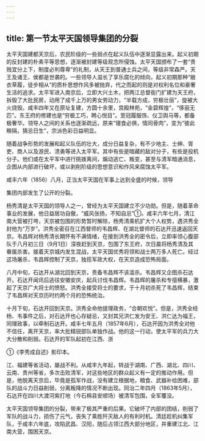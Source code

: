 ```yaml
---
---
---
```

title: 第一节太平天国领导集团的分裂
---



太平天国建都天京后，农民阶级的一些弱点在起义队伍中逐渐显露出来。起义初期的反封建的朴素平等思想，逐渐被封建等级观念所侵蚀。太平天国颁布了一套“贵贱宜分上下，制度必判尊卑”的礼制，从天王到普通士兵之间，等级非常森严。天王及诸王、侯都是世袭的。一些领导人滋长了享乐腐化的倾向，起义初期那种“敝衣草履，徒步相从”的质朴思想作风多被抛弃，代之而起的则是对权利名位和豪奢生活的追求。太平军进入南京后，立即大兴土木，把两江总督衙门扩建为天王府，拆毁了大批民房，动用了成千上万的男女劳动力，“半载方成，穷极壮丽”，旋被大火烧毁。咸丰四年又在原址复建，方圆十余里，宫殿林苑，“金碧辉煌”，“侈丽无匹”。东王府的修建也是“穷极工巧，聘心悦目”。至冠履服饰、仪卫舆马等，都备极奢华。领导人之间的关系也逐渐疏远，原来“寝食必俱，情同骨肉”，变为“彼此睽隔，猜忌日生”，宗派色彩日益明显。

随着战争形势的发展和起义队伍的壮大，成分日益复杂，有不少地主、士绅、胥吏、商人以及游民、溃勇等进入太平军。其中有些是暗藏的敌对分子，有些是投机分子。他们或在太平军中进行挑拨离间，煽动逃亡、叛变，甚至与清军暗通消息，企图从内部进行破坏，或以剥削阶级的思想意识和作风来腐蚀太平军。

咸丰六年（1856）八月，正当太平天国在军事上达到全盛的时候，领导

集团内部发生了公开的分裂。

杨秀清是太平天国的领导人之一，曾经为太平天国建立不少功勋。但是，随着革命事业的发展，他日益居功自傲，“威风张扬，不知自忌”①。咸丰六年七月，清江南大营被打垮，天京被包围的形势暂时解除，杨秀清乘机扩大个人权势，遇洪秀全封他为“万岁”。洪秀全密召在江西督师的韦昌辉、在湖北督师的石达开迅速返回天京。韦昌辉对杨秀清长期怀有不满情绪，在接到洪秀全的密令后，立即率领心腹部队于八月初三日（9月1日）深夜赶到天京，包围了东王府，次日晨将杨秀清及其眷属杀害。接着天京城内发生混战，太平天国优秀将领和战士两万多人死亡。经过这场屠杀，韦昌辉控制了天京，独揽军政大权，在天京造成恐怖局面。

八月中旬，石达开从湖北回到天京，责备韦昌辉不该滥杀。韦昌辉又企图杀石达开。石达开闻讯后逃往安徽安庆，起兵讨伐韦昌辉。韦昌辉的屠杀和专擅横暴，激起了天京广大将士的愤怒。洪秀全接受将士的要求，于十月初杀死了韦昌辉，结束了韦昌辉对天京历时约两个月的恐怖统治。

十月下旬，石达开回到天京。洪秀全命他提理政务，“合朝欢悦”。但是，洪秀全经杨、韦事件之后，对石达开也心存疑忌，又封其兄洪仁发为安王、洪仁达为福王，同理政事，以牵制石达开。咸丰七年五月（1857年6月），石达开因为洪秀全对他不信任，离开天京，率大批精锐部队单独作战。他的这一行动，使太平军的兵力大大分散和削弱。石达开的军队起初在江西、浙

①《李秀成自述》影印本。

江、福建等省活动，屡战不利。从咸丰九年起，转战于湖南、广西、湖北、四川、云南、贵州等省，多次击败清军，对这些地区的群众起义有一定的推动作用。但是，他脱离天京后，毕竟是孤军作战，没有建立根据地，粮食、武器补给困难，部队的战斗力日益削弱，分离叛降的情况不断出现。同治二年四月（1863年5月），石达开在四川大渡河紫打地（今石棉县安顺场）被清军包围，全军覆没。

太平天国领导集团的分裂，带来了极其严重的后果。它破坏了内部的团结，削弱了军队的战斗力，损伤了元气，丧失了乘胜歼灭敌人的有利时机。清廷趁机纠集军队，于咸丰六年底，攻陷武昌、汉阳，随后占领江西大部分地区，并重建江北、江南大营，围困天京。